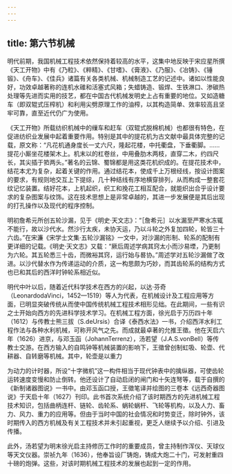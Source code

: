 ```yaml
---
---
---
```

title: 第六节机械
---



明代前期，我国机械工程技术依然保持着较高的水平，这集中地反映于宋应星所撰《天工开物》中有《乃粒》、《粹精》、《甘嗜》、《膏液》、《乃服》、《冶铸》、《锤锻》、《舟车》、《佳兵》诸篇有关各类机械、机械制造工艺的记述中。诸如以性能良好，功效卓越著称的连机水碓和活塞式风箱；失蜡铸造、锻焊、生铁淋口、渗碳热处理等先进而实用的技艺，都在中国古代机械发明史上占有重要的地位。又如造糖车（即双辊式压榨机）和利用尖劈原理工作的油榨，以其构造简单、效率较高且坚牢可靠，直至近代仍广为使用。

《天工开物》所载纺织机械中的缫车和赶车（双辊式脱棉机械）也都很有特色，在促进纺织业发展中起着重要作用。特别是其中的提花机为古文献中最具体完整的记载，原文称：“凡花机通身度长一丈六尺，隆起花楼，中托衢盘，下垂衢脚。……提花小厮坐花楼架木上。机末以的杠卷丝，中用叠肋木两枝，直穿二木，约四尺长，其尖插于筘两头。”著名的云锦、蜀锦都是用这类花机织成的。在提花技术中，结花本尤为复杂，起着关键的作用。通过结花本，使成千上万根经线，按设计图案的要求，有规则地交互上下提综，几十种结线有序地横穿排列，从而构成一整套花纹记忆装置。结好花本，上机起织，织工和挽花工相互配合，就能织出合乎设计要求的复杂图案与纹饰。这在技术思想上是非常卓越的，其进一步发展便是其后出现的打孔操作以及现代的程序控制。

明初詹希元所创五轮沙漏，见于《明史·天文志》：“［詹希元］以水漏至严寒水冻辄不能行，故以沙代水。然沙行太疾，未协天运，乃以斗轮之外复加四轮，轮皆三十六齿。”在宋濂《宋学士文集·五轮沙漏铭》一文中，对沙漏的形制、轮系的配制有更详细的记载。《明史·天文志》又载：“厥后周述学病其窍太小而沙易堙，乃更制为六轮。其五轮悉三十齿，而微裕其窍，运行始与晷协。”周述学对五轮沙漏做了改进。以沙代替水作为传递运动的介质，这一构思颇为巧妙，而其齿轮系的结构方式也已和其后的西洋时钟轮系相近似。

明代中叶以后，随着近代科学技术在西方的兴起，以达·芬奇（LeonardodaVinci，1452—1519）等人为代表，在机械设计及工程应用等方面，已明显突破传统从而使中国传统机械工程技术相形见绌。在此期间，一些有识之士开始向西方的先进科学技术学习。在机械工程方面，徐光启于万历四十年（1612）与传教士熊三拔（S.deUrsis）合译《泰西水法》一书，介绍西洋水利工程作法与各种水利机械，可称开风气之先。而成就最卓著的允推王徵。他在天启六年（1626）进京，与邓玉函（JohannTerrenz），汤若望（J.A.S.vonBell）等传教士交游。在西方输入的自鸣钟等机械装置的影响下，王徵曾创制虹吸、轮壶、代耕器、自转磨等机械。其中，轮壶是以重力

为动力的计时器，所设“十字微机”这一构件相当于现代钟表中的擒纵器，可使齿轮运转速度变慢和防止倒转。他还设计了自动启闭的闸门和十矢连弩等，载于自撰的《新制诸器图说》一书中。由邓玉函口授，王徵笔译并绘图的三卷本《远西奇器图说》于天启十年（1627）刊印。此书首次系统介绍了该时期西方的先进机械工程技术知识，包括曲柄连杆、链轮、齿轮系、蜗轮蜗杆、飞轮等机构，以及人力、畜力、风力、重力的应用等。但由于当时中国的社会情况和时势变迁，除时钟外，该时期传入的西方机械及有关工程技术并未引起重视，更乏人继续予以介绍、引进及传播。

此外，汤若望为明末徐光启主持修历工作时的重要成员，曾主持制作浑仪、天球仪等天文仪器。崇祯九年（1636），他奉旨设厂铸炮，铸成大炮二十门，可发射重四十磅的炮弹。这些，对该时期机械工程技术的发展也起到一定的作用。